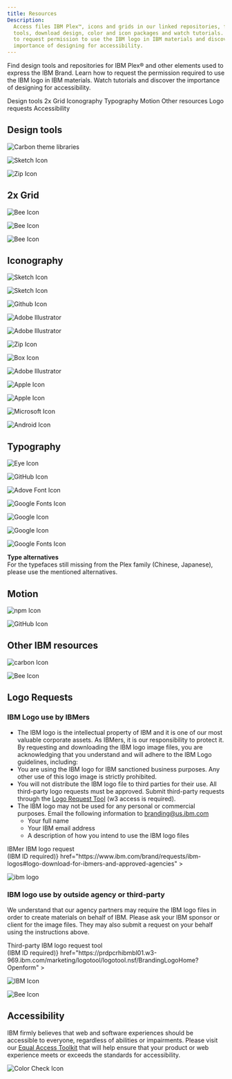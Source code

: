 ```yaml
---
title: Resources
Description:
  Access files IBM Plex™, icons and grids in our linked repositories, find
  tools, download design, color and icon packages and watch tutorials. Learn how
  to request permission to use the IBM logo in IBM materials and discover the
  importance of designing for accessibility.
---
```



<PageDescription>

Find design tools and repositories for IBM Plex® and other elements used to
express the IBM Brand. Learn how to request the permission required to use the
IBM logo in IBM materials. Watch tutorials and discover the importance of
designing for accessibility.

</PageDescription>

<AnchorLinks>
  <AnchorLink>Design tools</AnchorLink>
  <AnchorLink>2x Grid</AnchorLink>
  <AnchorLink>Iconography</AnchorLink>
  <AnchorLink>Typography</AnchorLink>
  <AnchorLink>Motion</AnchorLink>
  <AnchorLink>Other resources</AnchorLink>
  <AnchorLink>Logo requests</AnchorLink>
  <AnchorLink>Accessibility</AnchorLink>
</AnchorLinks>

## Design tools

<Row className="resource-card-group">
<Column colMd={4} colLg={4} noGutterSm>
<ResourceCard
subTitle="Carbon theme libraries"
href="https://www.carbondesignsystem.com/designing/kits/sketch/?_ga=2.251888461.574596854.1571650479-42838645.1566382348"
>

![Carbon theme libraries](/images/SketchIcon.svg)

</ResourceCard>
</Column>
<Column colMd={4} colLg={4} noGutterSm>
    <ResourceCard
      subTitle="IBM Design Language library"
      href="sketch://add-library/cloud/4f1cbe6c-6626-405e-8c46-a9ae41a30cba"
      actionIcon="download"
      >

![Sketch Icon](/images/SketchIcon.svg)

  </ResourceCard>
</Column>
<Column colMd={4} colLg={4} noGutterSm>
    <ResourceCard
      subTitle="IBM color palette (.ase and .clr)"
      actionIcon="download"
      href="https://github.com/carbon-design-system/carbon/raw/master/packages/colors/artifacts/IBM_Colors.zip"
      >

![Zip Icon](/images/zip.png)

  </ResourceCard>
</Column>
</Row>

## 2x Grid

<Row className="resource-card-group">
<Column colMd={4} colLg={4} noGutterSm>
<ResourceCard
subTitle="2x Grid in UI"
aspectRatio="2:1"
href="https://www.carbondesignsystem.com/guidelines/2x-grid/overview?_ga=2.194036653.1283060650.1575561610-821970775.1575561610"
>

![Bee Icon](/images/bee.png)

</ResourceCard>
</Column>
<Column colMd={4} colLg={4} noGutterSm>
<ResourceCard
subTitle="2x Grid in UI: The mini unit"
aspectRatio="2:1"
href="https://www.carbondesignsystem.com/guidelines/2x-grid/overview#mini-unit?&_ga=2.129744908.1283060650.1575561610-821970775.1575561610"
>

![Bee Icon](/images/bee.png)

</ResourceCard>
</Column>
<Column colMd={4} colLg={4} noGutterSm>
<ResourceCard
subTitle="IBM type scale"
aspectRatio="2:1"
href="https://www.ibm.com/design/language/elements/type-specs-ui/#scales"
>

![Bee Icon](/images/bee.png)

</ResourceCard>
</Column>
</Row>

<Title>External</Title>

<Row className="resource-card-group">
<Column colMd={4} colLg={4} noGutterSm>
    <ResourceCard
      subTitle="Thinking with type: baseline grid"
      aspectRatio="2:1"
      href="http://thinkingwithtype.com/grid/#baseline-grid"
      >

  </ResourceCard>
</Column>
<Column colMd={4} colLg={4} noGutterSm>
    <ResourceCard
      subTitle="Grid systems in graphic design"
      aspectRatio="2:1"
      href="https://www.amazon.com/Grid-Systems-Graphic-Design-Communication/dp/3721201450"
      >

  </ResourceCard>
</Column>

</Row>

## Iconography

<Row className="resource-card-group">
<Column colMd={4} colLg={4} noGutterSm>
<ResourceCard
subTitle="IBM icons (16px, 20px) library"
href="sketch://add-library/028e0598-591e-428c-a490-f6ec64b15ea7"
actionIcon="download"
>

![Sketch Icon](/images/SketchIcon.svg)

</ResourceCard>
</Column>
<Column colMd={4} colLg={4} noGutterSm>
    <ResourceCard
      subTitle="IBM icons (24px, 32px) library"
      actionIcon="download"
      href="sketch://add-library/d530998a-c94c-4f1c-bc0e-c05417e067e3"
      >

![Sketch Icon](/images/SketchIcon.svg)

  </ResourceCard>
</Column>
<Column colMd={4} colLg={4} noGutterSm>
    <ResourceCard
      subTitle="IBM icons (.ai and .svg)"
      href="https://github.com/carbon-design-system/carbon/tree/master/packages/icons"
      >

![Github Icon](/images/github-icon.png)

  </ResourceCard>
</Column>
<Column colMd={4} colLg={4} noGutterSm>
    <ResourceCard
      subTitle="IBM app icon master"
      actionIcon="download"
      href="https://github.ibm.com/carbon/app-icons/raw/master/App_Icon_Master.ai"
      >

![Adobe Illustrator](/images/illustrator.png)

  </ResourceCard>
</Column>
<Column colMd={4} colLg={4} noGutterSm>
    <ResourceCard
      subTitle="IBM app icon builder"
      actionIcon="download"
      href="https://github.ibm.com/carbon/app-icons/raw/master/App_Icon_Builder.ai"
      >

![Adobe Illustrator](/images/illustrator.png)

  </ResourceCard>
</Column>
<Column colMd={4} colLg={4} noGutterSm>
    <ResourceCard
      subTitle="IBM app icon template (.ai)"
      actionIcon="download"
      href="https://github.ibm.com/carbon/app-icons/raw/master/App_Icon_Template.zip"
      >

![Zip Icon](/images/zip.png)

  </ResourceCard>
</Column>
<Column colMd={4} colLg={4} noGutterSm>
    <ResourceCard
      subTitle="Public app store graphics (.png)"
      href="https://ibm.box.com/s/deryxio58jbgu4jut8twnxt7l07acep1"
      >

![Box Icon](/images/box.png)

  </ResourceCard>
</Column>
<Column colMd={4} colLg={4} noGutterSm>
    <ResourceCard
      subTitle="IBM pictogram master"
      actionIcon="download"
      href="https://github.com/carbon-design-system/carbon/raw/master/packages/pictograms/master/pictogram-master.ai"
      >

![Adobe Illustrator](/images/illustrator.png)

  </ResourceCard>
</Column>
</Row>

<Title>External</Title>

<Row className="resource-card-group">
<Column colMd={4} colLg={4} noGutterSm>
<ResourceCard
subTitle="Apple MacOS app icons"
href="https://developer.apple.com/design/human-interface-guidelines/macos/icons-and-images/app-icon/"
>

![Apple Icon](/images/apple.png)

</ResourceCard>
</Column>
<Column colMd={4} colLg={4} noGutterSm>
    <ResourceCard
      subTitle="Apple iOS app icons"
      href="https://developer.apple.com/design/human-interface-guidelines/ios/icons-and-images/app-icon/"
      >

![Apple Icon](/images/apple.png)

  </ResourceCard>
</Column>
<Column colMd={4} colLg={4} noGutterSm>
    <ResourceCard
      subTitle="Windows UWP app icons"
      href="https://docs.microsoft.com/en-us/windows/uwp/design/style/app-icons-and-logos"
      >

![Microsoft Icon](/images/microsoft.png)

  </ResourceCard>
</Column>
<Column colMd={4} colLg={4} noGutterSm>
    <ResourceCard
      subTitle="Android adaptive app icons"
      href="https://developer.android.com/guide/practices/ui_guidelines/icon_design_adaptive"
      >

![Android Icon](/images/android_icon.png)

  </ResourceCard>
</Column>
</Row>

## Typography

<Row className="resource-card-group">
<Column colMd={4} colLg={4} noGutterSm>
    <ResourceCard
      subTitle="IBM Plex® website"
      aspectRatio="2:1"
      href="https://www.ibm.com/plex/"
      >

![Eye Icon](/images/eye.png)

  </ResourceCard>
</Column>
<Column colMd={4} colLg={4} noGutterSm>
    <ResourceCard
      subTitle="IBM Plex® latest typeface release"
      aspectRatio="2:1"
      href="https://github.com/IBM/plex/releases/latest"
      >

![GitHub Icon](/images/github-icon.png)

  </ResourceCard>
</Column>
</Row>

<Title>External</Title>

<Row className="resource-card-group typography-external">
<Column colMd={4} colLg={4} noGutterSm>
    <ResourceCard
      subTitle="IBM Plex® on Adobe Fonts"
      aspectRatio="2:1"
      href="https://typekit.com/foundries/ibm"
      >

![Adove Font Icon](/images/adobe-font-logo.png)

  </ResourceCard>
</Column>
<Column colMd={4} colLg={4} noGutterSm>
    <ResourceCard
      subTitle="IBM Plex® on Google Fonts"
      aspectRatio="2:1"
      href="https://fonts.google.com/?query=ibm+plex"
      >

![Google Fonts Icon](/images/google_fonts.png)

  </ResourceCard>
</Column>
<Column colMd={4} colLg={4} noGutterSm>
    <ResourceCard
      subTitle="Simplified Chinese Noto Sans CJK SC"
      aspectRatio="2:1"
      href="https://www.google.com/get/noto/#serif-hans"
      >

![Google Icon](/images/google.png)

  </ResourceCard>
</Column>
<Column colMd={4} colLg={4} noGutterSm>
    <ResourceCard
      subTitle="Traditional Chinese Noto Sans CJK TC"
      aspectRatio="2:1"
      href="https://www.google.com/get/noto/#sans-hant"
      >

![Google Icon](/images/google.png)

  </ResourceCard>
</Column>
<Column colMd={4} colLg={4} noGutterSm>
    <ResourceCard
      subTitle="Japanese Noto Sans JP"
      aspectRatio="2:1"
      href="https://fonts.google.com/specimen/Noto+Sans+JP"
      >

![Google Fonts Icon](/images/google_fonts.png)

</Column>
<Column colMd={2} colLg={3} offsetMd={1} offsetLg={1} className="hide-mobile type-alt-sidebar" >
<Aside>

**Type alternatives**<br/> For the typefaces still missing from the Plex family
(Chinese, Japanese), please use the mentioned alternatives.

</Aside>
</Column>
</Row>

## Motion

<Row className="resource-card-group">
<Column colMd={4} colLg={4} noGutterSm>
    <ResourceCard
      subTitle="IBM Motion package"
      aspectRatio="2:1"
      href="http://npmjs.com/package/@carbon/motion"
      >

![npm Icon](/images/npm-bnw.svg)

  </ResourceCard>
</Column>
<Column colMd={4} colLg={4} noGutterSm>
    <ResourceCard
      subTitle="Motion generator"
      aspectRatio="2:1"
      href="https://ibm.github.io/motion/"
      >

![GitHub Icon](/images/github-icon.png)

  </ResourceCard>
</Column>
</Row>

## Other IBM resources

<Row className="resource-card-group">
<Column colMd={4} colLg={4} noGutterSm>
    <ResourceCard
      subTitle="Carbon resource page"
      aspectRatio="2:1"
      href="https://www.carbondesignsystem.com/designing/kits/sketch"
      >

![carbon Icon](/images/carbon.png)

  </ResourceCard>
</Column>
<Column colMd={4} colLg={4} noGutterSm>
    <ResourceCard
      subTitle="Brand Center resource page(w3 ID required)"
      aspectRatio="2:1"
      href="https://www.ibm.com/brand/resources"
      >

![Bee Icon](/images/bee.png)

  </ResourceCard>
</Column>
</Row>

## Logo Requests

### IBM Logo use by IBMers

- The IBM logo is the intellectual property of IBM and it is one of our most
  valuable corporate assets. As IBMers, it is our responsibility to protect it.
  By requesting and downloading the IBM logo image files, you are acknowledging
  that you understand and will adhere to the IBM Logo guidelines, including:
- You are using the IBM logo for IBM sanctioned business purposes. Any other use
  of this logo image is strictly prohibited.
- You will not distribute the IBM logo file to third parties for their use. All
  third-party logo requests must be approved. Submit third-party requests
  through the
  [Logo Request Tool](https://prdpcrhibmbl01.w3-969.ibm.com/marketing/logotool/logotool.nsf/BrandingLogoHome?Openform)
  (w3 access is required).
- The IBM logo may not be used for any personal or commercial purposes. Email
  the following information to [branding@us.ibm.com]()
  - Your full name
  - Your IBM email address
  - A description of how you intend to use the IBM logo files

<Row className="resource-card-group">
<Column colMd={4} colLg={4} noGutterSm>
    <ResourceCard
      subTitle={<>IBMer IBM logo request<br />(IBM ID required)</>}
      href="https://www.ibm.com/brand/requests/ibm-logos#logo-download-for-ibmers-and-approved-agencies"
      >

![ibm logo](/images/ibm.svg)

  </ResourceCard>
</Column>
</Row>

### IBM logo use by outside agency or third-party

We understand that our agency partners may require the IBM logo files in order
to create materials on behalf of IBM. Please ask your IBM sponsor or client for
the image files. They may also submit a request on your behalf using the
instructions above.

<Row className="resource-card-group">

<Column colMd={4} colLg={4} noGutterSm>
<ResourceCard
subTitle={<>Third-party IBM logo request tool<br />(IBM ID required)</>}
href="https://prdpcrhibmbl01.w3-969.ibm.com/marketing/logotool/logotool.nsf/BrandingLogoHome?Openform"
>

![IBM Icon](/images/ibm.svg)

</ResourceCard>
</Column>

<Column colMd={4} colLg={4} noGutterSm>
<ResourceCard
subTitle="IBM Business Partner marks in Brand Center"
href="https://www.ibm.com/brand/ibm-logos/business-partners#resources"
>

![Bee Icon](/images/bee.png)

</ResourceCard>
</Column>
</Row>

## Accessibility

IBM firmly believes that web and software experiences should be accessible to
everyone, regardless of abilities or impairments. Please visit our
[Equal Access Toolkit](https://www.ibm.com/able/toolkit/) that will help ensure
that your product or web experience meets or exceeds the standards for
accessibility.

<Row className="resource-card-group">
<Column colMd={4} colLg={4} noGutterSm>
<ResourceCard
subTitle="Color contrast checker"
href="https://marijohannessen.github.io/color-contrast-checker/"
>

![Color Check Icon](/images/color_enabled.png)

</ResourceCard>
</Column>
</Row>
